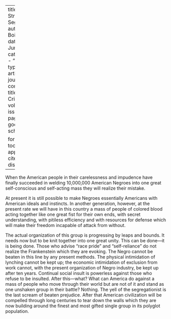 
---
title: 'The Strength of Segregation'
author: Du Bois, W.E.B.
date: Jun. 1913
categories: 
  - ""
citation: 
  type: article-journal
  container-title: The Crisis
  volume: 7
  issue: 2
  page: 84
google-scholar: true

format:
  html:
    toc: false
    appendix-cite-as: display
---



When the American people in their carelessness and impudence have finally succeeded in welding 10,000,000 American Negroes into one great self-conscious and self-acting mass they will realize their mistake.

At present it is still possible to make Negroes essentially Americans with American ideals and instincts. In another generation, however, at the present rate we will have in this country a mass of people of colored blood acting together like one great fist for their own ends, with secret understanding, with pitiless efficiency and with resources for defense which will make their freedom incapable of attack from without.

The actual organization of this group is progressing by leaps and bounds. It needs now but to be knit together into one great unity. This can be done---it is being done. Those who advise "race pride" and "self-reliance" do not realize the Frankenstein which they are evoking. The Negro cannot be beaten in this line by any present methods. The physical intimidation of lynching cannot be kept up; the economic intimidation of exclusion from work cannot, with the present organization of Negro industry, be kept up after ten years. Continual social insult is powerless against those who refuse to be insulted. After this---what? What can America do against a mass of people who move through their world but are not of it and stand as one unshaken group in their battle? Nothing. The yell of the segregationist is the last scream of beaten prejudice. After that American civilization will be compelled through long centuries to tear down the walls which they are now building around the finest and most gifted single group in its polyglot population.

